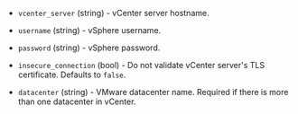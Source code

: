 <!-- Code generated from the comments of the ConnectConfig struct in builder/vsphere/common/step_connect.go; DO NOT EDIT MANUALLY -->

- `vcenter_server` (string) - vCenter server hostname.

- `username` (string) - vSphere username.

- `password` (string) - vSphere password.

- `insecure_connection` (bool) - Do not validate vCenter server's TLS certificate. Defaults to `false`.

- `datacenter` (string) - VMware datacenter name. Required if there is more than one datacenter in vCenter.

<!-- End of code generated from the comments of the ConnectConfig struct in builder/vsphere/common/step_connect.go; -->
